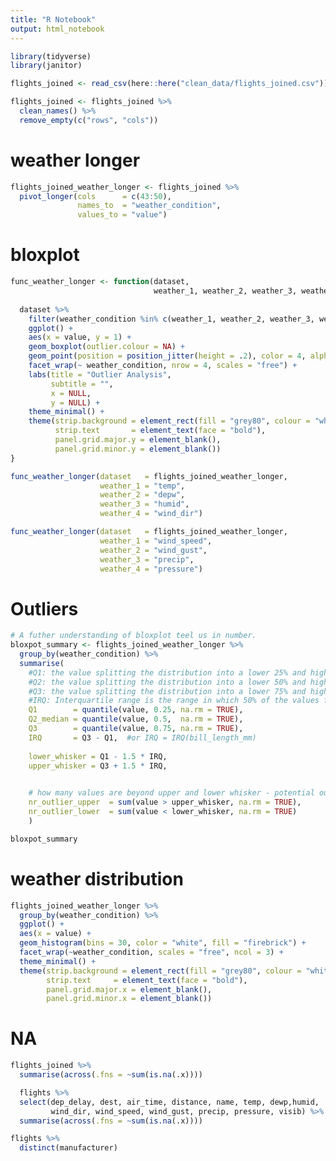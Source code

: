 ```yaml
---
title: "R Notebook"
output: html_notebook
---
```

```r
library(tidyverse)
library(janitor)
```


```r
flights_joined <- read_csv(here::here("clean_data/flights_joined.csv"))

flights_joined <- flights_joined %>% 
  clean_names() %>% 
  remove_empty(c("rows", "cols"))
```

# weather longer
```r
flights_joined_weather_longer <- flights_joined %>% 
  pivot_longer(cols      = c(43:50),
               names_to  = "weather_condition",
               values_to = "value")
```

# bloxplot 
```r
func_weather_longer <- function(dataset, 
                                weather_1, weather_2, weather_3, weather_4){
  
  dataset %>% 
    filter(weather_condition %in% c(weather_1, weather_2, weather_3, weather_4)) %>% 
    ggplot() +
    aes(x = value, y = 1) + 
    geom_boxplot(outlier.colour = NA) +
    geom_point(position = position_jitter(height = .2), color = 4, alpha = .3) +
    facet_wrap(~ weather_condition, nrow = 4, scales = "free") +
    labs(title = "Outlier Analysis",
         subtitle = "",
         x = NULL,
         y = NULL) +
    theme_minimal() +
    theme(strip.background = element_rect(fill = "grey80", colour = "white"),
          strip.text       = element_text(face = "bold"),
          panel.grid.major.y = element_blank(),
          panel.grid.minor.y = element_blank())
}
```

```r
func_weather_longer(dataset   = flights_joined_weather_longer, 
                    weather_1 = "temp", 
                    weather_2 = "depw", 
                    weather_3 = "humid", 
                    weather_4 = "wind_dir")
```
```r
func_weather_longer(dataset   = flights_joined_weather_longer, 
                    weather_1 = "wind_speed", 
                    weather_2 = "wind_gust", 
                    weather_3 = "precip", 
                    weather_4 = "pressure")
```
# Outliers
```r
# A futher understanding of bloxplot teel us in number.
bloxpot_summary <- flights_joined_weather_longer %>% 
  group_by(weather_condition) %>% 
  summarise(
    #Q1: the value splitting the distribution into a lower 25% and higher 75%.
    #Q2: the value splitting the distribution into a lower 50% and higher 50%.
    #Q3: the value splitting the distribution into a lower 75% and higher 25%.
    #IRQ: Interquartile range is the range in which 50% of the values fall
    Q1        = quantile(value, 0.25, na.rm = TRUE),
    Q2_median = quantile(value, 0.5,  na.rm = TRUE),
    Q3        = quantile(value, 0.75, na.rm = TRUE),
    IRQ       = Q3 - Q1,  #or IRQ = IRQ(bill_length_mm)
    
    lower_whisker = Q1 - 1.5 * IRQ,
    upper_whisker = Q3 + 1.5 * IRQ,

    
    # how many values are beyond upper and lower whisker - potential outliers
    nr_outlier_upper  = sum(value > upper_whisker, na.rm = TRUE),
    nr_outlier_lower  = sum(value < lower_whisker, na.rm = TRUE)
    )

bloxpot_summary
```

# weather distribution
```r
flights_joined_weather_longer %>% 
  group_by(weather_condition) %>% 
  ggplot() +
  aes(x = value) +
  geom_histogram(bins = 30, color = "white", fill = "firebrick") +
  facet_wrap(~weather_condition, scales = "free", ncol = 3) +
  theme_minimal() +
  theme(strip.background = element_rect(fill = "grey80", colour = "white"),
        strip.text     = element_text(face = "bold"),
        panel.grid.major.x = element_blank(),
        panel.grid.minor.x = element_blank())
```
# NA
```r
flights_joined %>% 
  summarise(across(.fns = ~sum(is.na(.x))))
```
```r
  flights %>% 
  select(dep_delay, dest, air_time, distance, name, temp, dewp,humid, 
         wind_dir, wind_speed, wind_gust, precip, pressure, visib) %>% 
  summarise(across(.fns = ~sum(is.na(.x))))
```



```r
flights %>% 
  distinct(manufacturer)
```


